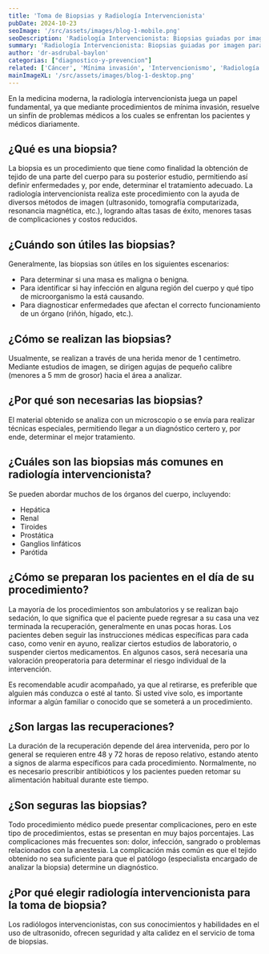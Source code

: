 ```yaml
---
title: 'Toma de Biopsias y Radiología Intervencionista'
pubDate: 2024-10-23
seoImage: '/src/assets/images/blog-1-mobile.png'
seoDescription: 'Radiología Intervencionista: Biopsias guiadas por imagen para diagnósticos precisos y mínimamente invasivos, mejorando la seguridad y resultados para los pacientes.'
summary: 'Radiología Intervencionista: Biopsias guiadas por imagen para diagnósticos precisos y mínimamente invasivos, mejorando la seguridad y resultados para los pacientes.'
author: 'dr-asdrubal-baylon'
categorias: ["diagnostico-y-prevencion"]
related: ['Cáncer', 'Mínima invasión', 'Intervencionismo', 'Radiología', 'Radiología Intervencionista', 'Corta estancia', 'Ultrasonido', 'Ecografía', 'Medicina', 'Salud']
mainImageXL: '/src/assets/images/blog-1-desktop.png'
---
```


En la medicina moderna, la radiología intervencionista juega un papel fundamental, ya que mediante procedimientos de mínima invasión, resuelve un sinfín de problemas médicos a los cuales se enfrentan los pacientes y médicos diariamente.

## ¿Qué es una biopsia?

La biopsia es un procedimiento que tiene como finalidad la obtención de tejido de una parte del cuerpo para su posterior estudio, permitiendo así definir enfermedades y, por ende, determinar el tratamiento adecuado. La radiología intervencionista realiza este procedimiento con la ayuda de diversos métodos de imagen (ultrasonido, tomografía computarizada, resonancia magnética, etc.), logrando altas tasas de éxito, menores tasas de complicaciones y costos reducidos.

## ¿Cuándo son útiles las biopsias?

Generalmente, las biopsias son útiles en los siguientes escenarios:
- Para determinar si una masa es maligna o benigna.
- Para identificar si hay infección en alguna región del cuerpo y qué tipo de microorganismo la está causando.
- Para diagnosticar enfermedades que afectan el correcto funcionamiento de un órgano (riñón, hígado, etc.).

## ¿Cómo se realizan las biopsias?

Usualmente, se realizan a través de una herida menor de 1 centímetro. Mediante estudios de imagen, se dirigen agujas de pequeño calibre (menores a 5 mm de grosor) hacia el área a analizar.

## ¿Por qué son necesarias las biopsias?

El material obtenido se analiza con un microscopio o se envía para realizar técnicas especiales, permitiendo llegar a un diagnóstico certero y, por ende, determinar el mejor tratamiento.

## ¿Cuáles son las biopsias más comunes en radiología intervencionista?

Se pueden abordar muchos de los órganos del cuerpo, incluyendo:
- Hepática
- Renal
- Tiroides
- Prostática
- Ganglios linfáticos
- Parótida

## ¿Cómo se preparan los pacientes en el día de su procedimiento?
La mayoría de los procedimientos son ambulatorios y se realizan bajo sedación, lo que significa que el paciente puede regresar a su casa una vez terminada la recuperación, generalmente en unas pocas horas. Los pacientes deben seguir las instrucciones médicas específicas para cada caso, como venir en ayuno, realizar ciertos estudios de laboratorio, o suspender ciertos medicamentos. En algunos casos, será necesaria una valoración preoperatoria para determinar el riesgo individual de la intervención.

Es recomendable acudir acompañado, ya que al retirarse, es preferible que alguien más conduzca o esté al tanto. Si usted vive solo, es importante informar a algún familiar o conocido que se someterá a un procedimiento.

## ¿Son largas las recuperaciones?
La duración de la recuperación depende del área intervenida, pero por lo general se requieren entre 48 y 72 horas de reposo relativo, estando atento a signos de alarma específicos para cada procedimiento. Normalmente, no es necesario prescribir antibióticos y los pacientes pueden retomar su alimentación habitual durante este tiempo.

## ¿Son seguras las biopsias?
Todo procedimiento médico puede presentar complicaciones, pero en este tipo de procedimientos, estas se presentan en muy bajos porcentajes. Las complicaciones más frecuentes son: dolor, infección, sangrado o problemas relacionados con la anestesia. La complicación más común es que el tejido obtenido no sea suficiente para que el patólogo (especialista encargado de analizar la biopsia) determine un diagnóstico.

## ¿Por qué elegir radiología intervencionista para la toma de biopsia?
Los radiólogos intervencionistas, con sus conocimientos y habilidades en el uso de ultrasonido, ofrecen seguridad y alta calidez en el servicio de toma de biopsias.
